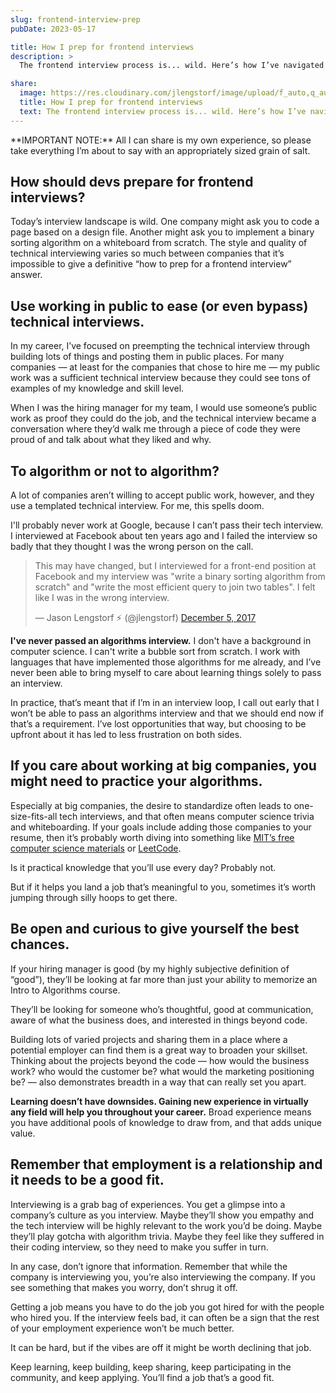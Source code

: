 ```yaml
---
slug: frontend-interview-prep
pubDate: 2023-05-17

title: How I prep for frontend interviews
description: >
  The frontend interview process is... wild. Here’s how I’ve navigated tech interviews in my own career.

share:
  image: https://res.cloudinary.com/jlengstorf/image/upload/f_auto,q_auto/v1683996783/lwj/blog/frontend-interviews.jpg
  title: How I prep for frontend interviews
  text: The frontend interview process is... wild. Here’s how I’ve navigated tech interviews in my own career.
---
```



<YouTube id="0FMLC3CARl0" />

<Aside>
  **IMPORTANT NOTE:** All I can share is my own experience, so please take
  everything I’m about to say with an appropriately sized grain of salt.
</Aside>

## How should devs prepare for frontend interviews?

Today’s interview landscape is wild. One company might ask you to code a page based on a design file. Another might ask you to implement a binary sorting algorithm on a whiteboard from scratch. The style and quality of technical interviewing varies so much between companies that it’s impossible to give a definitive “how to prep for a frontend interview” answer.

## Use working in public to ease (or even bypass) technical interviews.

In my career, I’ve focused on preempting the technical interview through building lots of things and posting them in public places. For many companies — at least for the companies that chose to hire me — my public work was a sufficient technical interview because they could see tons of examples of my knowledge and skill level.

When I was the hiring manager for my team, I would use someone’s public work as proof they could do the job, and the technical interview became a conversation where they’d walk me through a piece of code they were proud of and talk about what they liked and why.

## To algorithm or not to algorithm?

A lot of companies aren’t willing to accept public work, however, and they use a templated technical interview. For me, this spells doom.

I'll probably never work at Google, because I can’t pass their tech interview. I interviewed at Facebook about ten years ago and I failed the interview so badly that they thought I was the wrong person on the call.

<blockquote class="twitter-tweet" data-conversation="none" data-dnt="true">
  <p lang="en" dir="ltr">
    This may have changed, but I interviewed for a front-end position at
    Facebook and my interview was &quot;write a binary sorting algorithm from
    scratch&quot; and &quot;write the most efficient query to join two
    tables&quot;. I felt like I was in the wrong interview.
  </p>
  &mdash; Jason Lengstorf ⚡️ (@jlengstorf) <a href="https://twitter.com/jlengstorf/status/938167994882183168?ref_src=twsrc%5Etfw">December 5, 2017</a>
</blockquote> <script
  async
  src="https://platform.twitter.com/widgets.js"
  charset="utf-8"
></script>

**I've never passed an algorithms interview.** I don't have a background in computer science. I can't write a bubble sort from scratch. I work with languages that have implemented those algorithms for me already, and I’ve never been able to bring myself to care about learning things solely to pass an interview.

In practice, that’s meant that if I’m in an interview loop, I call out early that I won’t be able to pass an algorithms interview and that we should end now if that’s a requirement. I’ve lost opportunities that way, but choosing to be upfront about it has led to less frustration on both sides.

## If you care about working at big companies, you might need to practice your algorithms.

Especially at big companies, the desire to standardize often leads to one-size-fits-all tech interviews, and that often means computer science trivia and whiteboarding. If your goals include adding those companies to your resume, then it’s probably worth diving into something like [MIT’s free computer science materials](https://ocw.mit.edu/search/?d=Electrical%20Engineering%20and%20Computer%20Science&s=department_course_numbers.sort_coursenum) or [LeetCode](https://leetcode.com/).

Is it practical knowledge that you’ll use every day? Probably not.

But if it helps you land a job that’s meaningful to you, sometimes it’s worth jumping through silly hoops to get there.

## Be open and curious to give yourself the best chances.

If your hiring manager is good (by my highly subjective definition of “good”), they’ll be looking at far more than just your ability to memorize an Intro to Algorithms course.

They’ll be looking for someone who’s thoughtful, good at communication, aware of what the business does, and interested in things beyond code.

Building lots of varied projects and sharing them in a place where a potential employer can find them is a great way to broaden your skillset. Thinking about the projects beyond the code — how would the business work? who would the customer be? what would the marketing positioning be? — also demonstrates breadth in a way that can really set you apart.

**Learning doesn’t have downsides. Gaining new experience in virtually any field will help you throughout your career.** Broad experience means you have additional pools of knowledge to draw from, and that adds unique value.

## Remember that employment is a relationship and it needs to be a good fit.

Interviewing is a grab bag of experiences. You get a glimpse into a company’s culture as you interview. Maybe they’ll show you empathy and the tech interview will be highly relevant to the work you’d be doing. Maybe they’ll play gotcha with algorithm trivia. Maybe they feel like they suffered in their coding interview, so they need to make you suffer in turn.

In any case, don’t ignore that information. Remember that while the company is interviewing you, you’re also interviewing the company. If you see something that makes you worry, don’t shrug it off.

Getting a job means you have to do the job you got hired for with the people who hired you. If the interview feels bad, it can often be a sign that the rest of your employment experience won’t be much better.

It can be hard, but if the vibes are off it might be worth declining that job.

Keep learning, keep building, keep sharing, keep participating in the community, and keep applying. You’ll find a job that’s a good fit.
